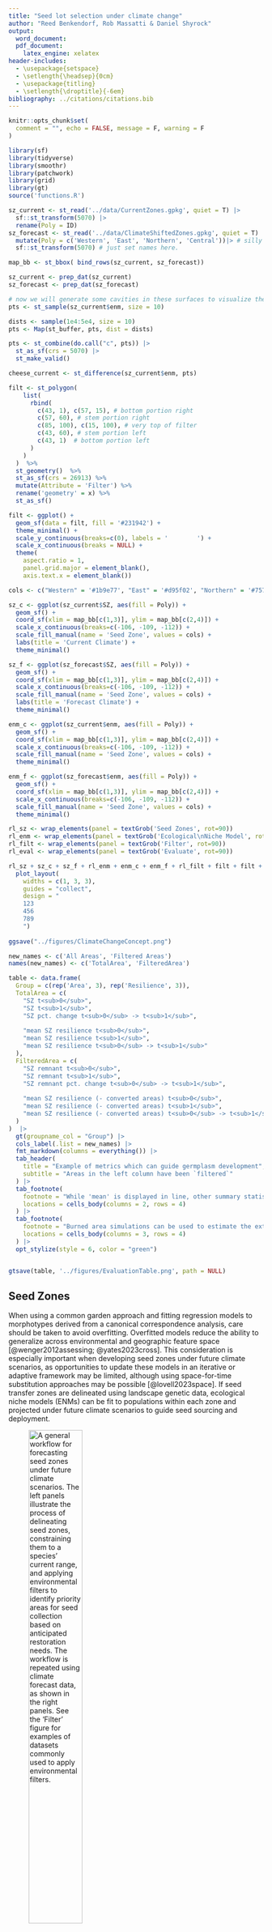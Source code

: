 ```yaml
---
title: "Seed lot selection under climate change"
author: "Reed Benkendorf, Rob Massatti & Daniel Shyrock"
output: 
  word_document:
  pdf_document:
    latex_engine: xelatex
header-includes:
  - \usepackage{setspace}
  - \setlength{\headsep}{0cm}
  - \usepackage{titling}
  - \setlength{\droptitle}{-6em}
bibliography: ../citations/citations.bib
---
```

\doublespacing
\vspace{-15truemm}

```r
knitr::opts_chunk$set(
  comment = "", echo = FALSE, message = F, warning = F
)
```

```r
library(sf)
library(tidyverse)
library(smoothr)
library(patchwork)
library(grid)
library(gt)
source('functions.R')
```

```r
sz_current <- st_read('../data/CurrentZones.gpkg', quiet = T) |>
  sf::st_transform(5070) |>
  rename(Poly = ID)
sz_forecast <- st_read('../data/ClimateShiftedZones.gpkg', quiet = T) |>
  mutate(Poly = c('Western', 'East', 'Northern', 'Central'))|> # silly with the gui
  sf::st_transform(5070) # just set names here. 
```

```r

map_bb <- st_bbox( bind_rows(sz_current, sz_forecast))

sz_current <- prep_dat(sz_current)
sz_forecast <- prep_dat(sz_forecast)

# now we will generate some cavities in these surfaces to visualize the results of filtering. 
pts <- st_sample(sz_current$enm, size = 10) 

dists <- sample(1e4:5e4, size = 10)
pts <- Map(st_buffer, pts, dist = dists)

pts <- st_combine(do.call("c", pts)) |>
  st_as_sf(crs = 5070) |>
  st_make_valid()

cheese_current <- st_difference(sz_current$enm, pts)

```

```r

filt <- st_polygon( 
    list(
      rbind(
        c(43, 1), c(57, 15), # bottom portion right
        c(57, 60), # stem portion right
        c(85, 100), c(15, 100), # very top of filter
        c(43, 60), # stem portion left
        c(43, 1)  # bottom portion left
      )
    )
  )  %>% 
  st_geometry()  %>% 
  st_as_sf(crs = 26913) %>% 
  mutate(Attribute = 'Filter') %>% 
  rename('geometry' = x) %>% 
  st_as_sf()

filt <- ggplot() + 
  geom_sf(data = filt, fill = '#231942') + 
  theme_minimal() +
  scale_y_continuous(breaks=c(0), labels = '        ') +
  scale_x_continuous(breaks = NULL) + 
  theme(
    aspect.ratio = 1, 
    panel.grid.major = element_blank(),
    axis.text.x = element_blank())

```

```r

cols <- c("Western" = '#1b9e77', "East" = '#d95f02', "Northern" = '#7570b3', "Central" = '#e7298a')

sz_c <- ggplot(sz_current$SZ, aes(fill = Poly)) +
  geom_sf() + 
  coord_sf(xlim = map_bb[c(1,3)], ylim = map_bb[c(2,4)]) + 
  scale_x_continuous(breaks=c(-106, -109, -112)) + 
  scale_fill_manual(name = 'Seed Zone', values = cols) + 
  labs(title = 'Current Climate') + 
  theme_minimal() 

sz_f <- ggplot(sz_forecast$SZ, aes(fill = Poly)) +
  geom_sf() + 
  coord_sf(xlim = map_bb[c(1,3)], ylim = map_bb[c(2,4)]) + 
  scale_x_continuous(breaks=c(-106, -109, -112)) +   
  scale_fill_manual(name = 'Seed Zone', values = cols) + 
  labs(title = 'Forecast Climate') +
  theme_minimal() 

enm_c <- ggplot(sz_current$enm, aes(fill = Poly)) +
  geom_sf() + 
  coord_sf(xlim = map_bb[c(1,3)], ylim = map_bb[c(2,4)]) + 
  scale_x_continuous(breaks=c(-106, -109, -112)) +   
  scale_fill_manual(name = 'Seed Zone', values = cols) + 
  theme_minimal() 

enm_f <- ggplot(sz_forecast$enm, aes(fill = Poly)) +
  geom_sf() + 
  coord_sf(xlim = map_bb[c(1,3)], ylim = map_bb[c(2,4)]) + 
  scale_x_continuous(breaks=c(-106, -109, -112)) +   
  scale_fill_manual(name = 'Seed Zone', values = cols) + 
  theme_minimal() 

rl_sz <- wrap_elements(panel = textGrob('Seed Zones', rot=90))
rl_enm <- wrap_elements(panel = textGrob('Ecological\nNiche Model', rot=90))
rl_filt <- wrap_elements(panel = textGrob('Filter', rot=90))
rl_eval <- wrap_elements(panel = textGrob('Evaluate', rot=90))

rl_sz + sz_c + sz_f + rl_enm + enm_c + enm_f + rl_filt + filt + filt + 
  plot_layout(
    widths = c(1, 3, 3),
    guides = "collect",
    design = "
    123
    456
    789
    ")
  
ggsave("../figures/ClimateChangeConcept.png")
```

```r

new_names <- c('All Areas', 'Filtered Areas')
names(new_names) <- c('TotalArea', 'FilteredArea')

table <- data.frame(
  Group = c(rep('Area', 3), rep('Resilience', 3)),
  TotalArea = c(
    "SZ t<sub>0</sub>", 
    "SZ t<sub>1</sub>", 
    "SZ pct. change t<sub>0</sub> -> t<sub>1</sub>", 
    
    "mean SZ resilience t<sub>0</sub>", 
    "mean SZ resilience t<sub>1</sub>", 
    "mean SZ resilience t<sub>0</sub> -> t<sub>1</sub>" 
  ),
  FilteredArea = c(
    "SZ remnant t<sub>0</sub>", 
    "SZ remnant t<sub>1</sub>", 
    "SZ remnant pct. change t<sub>0</sub> -> t<sub>1</sub>",
    
    "mean SZ resilience (- converted areas) t<sub>0</sub>",
    "mean SZ resilience (- converted areas) t<sub>1</sub>",
    "mean SZ resilience (- converted areas) t<sub>0</sub> -> t<sub>1</sub>"
  )
)  |>
  gt(groupname_col = "Group") |>
  cols_label(.list = new_names) |>
  fmt_markdown(columns = everything()) |>
  tab_header(
    title = "Example of metrics which can guide germplasm development",
    subtitle = "Areas in the left column have been `filtered`"
  ) |>
  tab_footnote(
    footnote = "While 'mean' is displayed in line, other summary statistics may be of interest.",
    locations = cells_body(columns = 2, rows = 4)
  ) |>
  tab_footnote(
    footnote = "Burned area simulations can be used to estimate the extent of remnant lands in the future.",
    locations = cells_body(columns = 3, rows = 4)
  ) |>
  opt_stylize(style = 6, color = "green")


gtsave(table, '../figures/EvaluationTable.png', path = NULL)
```


## Seed Zones

When using a common garden approach and fitting regression models to morphotypes derived from a canonical correspondence analysis, care should be taken to avoid overfitting.
Overfitted models reduce the ability to generalize across environmental and geographic feature space [@wenger2012assessing; @yates2023cross]. 
This consideration is especially important when developing seed zones under future climate scenarios, as opportunities to update these models in an iterative or adaptive framework may be limited, although using space-for-time substitution approaches may be possible [@lovell2023space]. 
If seed transfer zones are delineated using landscape genetic data, ecological niche models (ENMs) can be fit to populations within each zone and projected under future climate scenarios to guide seed sourcing and deployment.

![A general workflow for forecasting seed zones under future climate scenarios. The left panels illustrate the process of delineating seed zones, constraining them to a species' current range, and applying environmental filters to identify priority areas for seed collection based on anticipated restoration needs. The workflow is repeated using climate forecast data, as shown in the right panels. See the ‘Filter’ figure for examples of datasets commonly used to apply environmental filters.](../figures/ClimateChangeConcept.png){width=50%}  

## Ecological Niche Model

Ecological niche modeling involves using species occurrence data and environmental predictors to statistically estimate a species’ potential distribution (Elith & Leathwick, 2009).
ENMs can be developed using occurrence data from sources such as BISON or GBIF and projected onto current or future climate surfaces (see *Forecasting Seed Zones with Climate Models*). 
However these model projections have multiple assumptions and uncertainties which should be understood before their usage (Dormann, 2007; Araújo et al. 2005).

By thresholding probability surfaces, binary masks can be created to limit seed zones to areas likely to support a species (Liu et al. 2005), resulting in estimates can maximize an objective for the extent of seed zones under both current and future conditions.
While current-condition models are often naturally limited to sampled areas (e.g., common garden sites; Johnson et al., 2017), modifying future zone extents may require mechanistic modeling or additional post-processing (Urban et al., 2016).

## Filter ('Sieve') Areas

Not all areas within a seed zone may be suitable for seed collection or restoration. 
For example, some landscapes may have transitioned to annual grassland states, limiting both seed viability and restoration potential. 
In many cases, projected suitable habitat may be inaccessible to natural seed dispersal (assisted climate migration), leaving these areas as long-term sinks unless seed collection from previously seeded populations becomes an accepted practice.
However, environmental filters can be implemented by masking raster layers into binary surfaces (1 = included, 0 = excluded), effectively guiding the inclusion of pixels in downstream analyses. 

**National Land Cover Dataset (NLCD)** Provides land cover classifications and can be used to exclude areas converted to annual grasslands. Updated annually in the conterminous U.S.

**Protected Areas of the US Database (PADUS)** Can restrict analyses to public lands by managing entity (e.g., State, Federal, NGO) or agency (e.g., BLM, USFS). Updated every few years. 

**Historic Seeding** Can be used to avoid seed collection from historically seeded areas. These data are updated sporadically.

![Conceptual illustration of environmental filtering used to identify priority areas for germplasm development. Filters are applied to exclude unsuitable areas based on ecological or land use criteria, effectively sieving the landscape to support targeted seed collection and restoration planning.](../figures/EnvironmentalFilter.png){width=25%}  

## Forecasting seed zones with climate models 

A variety of gridded climate datasets exist for both current conditions and future projections based on Representative Concentration Pathways (RCPs) or Shared Socioeconomic Pathways (SSPs) [@noce2020new]. 
High-resolution datasets such as WorldClim 2.0, CHELSA, and ClimateNA offer downscaled bioclimatic variables across historical and future time periods [@fick2017worldclim; @brun2022global; @mahony2022global].
Notably, ClimateNA (∼30 m resolution) is used in tools like the Climate-Smart and Seedlot Selection Tool, making it particularly relevant for site-specific restoration planning [@st2022seedlot]. 

Seed zones can be modeled under both current and forecasted conditions. 
When modellers are uncertain about which climate projections to rely on, a single statistical model can be applied across multiple climate forecasts and the predictions ensembled to estimate both consensus predictions and uncertainty [@dormann2018model].

## Preventing model extrapolation  

Projecting ecological niche models into future climate scenarios can lead to extrapolation into environmental conditions not represented in the training data. 
This can degrade model performance, especially in sparsely sampled feature spaces [@elith2010art]; @owens2013constraints].
Several methods, largely relying on cross validation, have been developed to detect spatial extrapolation and identify regions of low model reliability [@roberts2017cross]. 
These tools map regions in geographic space where model performance may be unreliable relative to global performance metrics (e.g., RMSE, MAE, AUC-PR). 
In such areas, models should be interpreted cautiously (@de2022dealing; @wang2023spatial). 
These extrapolation-detection tools are now considered best practice in ENM modeling, particularly for machine learning–based approaches, determining whether these approaches can be incorporated into genecological studies is warranted. 

## Metrics for targeting native plant materials development 

Several metrics can help prioritize native seed development projects, including:

- Total Area of Seed Zones: Useful for estimating potential seed demand.
- Resilience Metrics: Summary statistics (mean, median) for resilience indicators within each zone.
- Change in Zone Size: Degree of expansion or contraction between current and forecast zones.

What is important is that the extent of seed zones are considered in context, such as public land management, the expectations for natural re-vegetation of areas within a zone, and the change in area between current and climate change projections. 
Several participants in our workshop mentioned that it take many (3-10) to get a seed source reliably into production. 
Accordingly materials desired for 2040, should be field collected within the next decade. 

![Key metrics for evaluating germplasm development needs under both current and forecast climate scenarios. These metrics support prioritization of seed collection and development efforts by quantifying spatial, ecological, and resilience-based factors within and across seed zones.](../figures/EvaluationTable.png){width=75%}  

# Works Cited